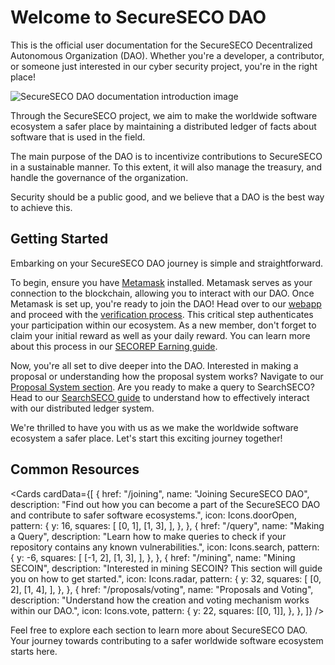 
# Welcome to SecureSECO DAO

<Callout type="info" emoji="👾">
  This is the official user documentation for the SecureSECO Decentralized
  Autonomous Organization (DAO). Whether you're a developer, a contributor, or
  someone just interested in our cyber security project, you're in the right
  place!
</Callout>

![SecureSECO DAO documentation introduction image](/og-image.png)

Through the SecureSECO project, we aim to make the worldwide software ecosystem a safer place by maintaining a distributed ledger of facts about software that is used in the field.

The main purpose of the DAO is to incentivize contributions to SecureSECO in a sustainable manner. To this extent, it will also manage the treasury, and handle the governance of the organization.

Security should be a public good, and we believe that a DAO is the best way to achieve this.

## Getting Started

Embarking on your SecureSECO DAO journey is simple and straightforward.

To begin, ensure you have [Metamask](/joining/installing-metamask) installed. Metamask serves as your connection to the blockchain, allowing you to interact with our DAO.
Once Metamask is set up, you're ready to join the DAO! Head over to our [webapp](https://dao.secureseco.org/) and proceed with the [verification process](/joining/verification). This critical step authenticates your participation within our ecosystem.
As a new member, don't forget to claim your initial reward as well as your daily reward. You can learn more about this process in our [SECOREP Earning guide](/secorep/earning).

Now, you're all set to dive deeper into the DAO. Interested in making a proposal or understanding how the proposal system works? Navigate to our [Proposal System section](/proposals).
Are you ready to make a query to SearchSECO? Head to our [SearchSECO guide](/searchSECO) to understand how to effectively interact with our distributed ledger system.

We're thrilled to have you with us as we make the worldwide software ecosystem a safer place. Let's start this exciting journey together!

## Common Resources

<Cards
  cardData={[
    {
      href: "/joining",
      name: "Joining SecureSECO DAO",
      description:
        "Find out how you can become a part of the SecureSECO DAO and contribute to safer software ecosystems.",
      icon: Icons.doorOpen,
      pattern: {
        y: 16,
        squares: [
          [0, 1],
          [1, 3],
        ],
      },
    },
    {
      href: "/query",
      name: "Making a Query",
      description:
        "Learn how to make queries to check if your repository contains any known vulnerabilities.",
      icon: Icons.search,
      pattern: {
        y: -6,
        squares: [
          [-1, 2],
          [1, 3],
        ],
      },
    },
    {
      href: "/mining",
      name: "Mining SECOIN",
      description:
        "Interested in mining SECOIN? This section will guide you on how to get started.",
      icon: Icons.radar,
      pattern: {
        y: 32,
        squares: [
          [0, 2],
          [1, 4],
        ],
      },
    },
    {
      href: "/proposals/voting",
      name: "Proposals and Voting",
      description:
        "Understand how the creation and voting mechanism works within our DAO.",
      icon: Icons.vote,
      pattern: {
        y: 22,
        squares: [[0, 1]],
      },
    },
  ]}
/>

Feel free to explore each section to learn more about SecureSECO DAO. Your journey towards contributing to a safer worldwide software ecosystem starts here.
